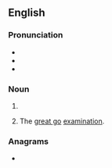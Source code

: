 {{also|Greats}}
==English==

===Pronunciation===
* {{IPA|en|/ɡɹeɪts/}}
* {{rhymes|en|eɪts|s=1}}
* {{homophones|en|grates}}

===Noun===
{{head|en|noun form}}

# {{plural of|en|great}}
# {{lb|en|UK|slang|universities|dated}} The [[great go]] [[examination]].

===Anagrams===
* {{anagrams|en|a=aegrst|'Gaters|Gaters|Stager|Strega|gaster|grates|ragest|retags|stager|targes}}
